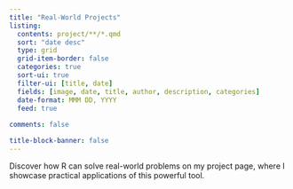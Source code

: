 ```yaml
---
title: "Real-World Projects"
listing:
  contents: project/**/*.qmd
  sort: "date desc"
  type: grid
  grid-item-border: false
  categories: true
  sort-ui: true
  filter-ui: [title, date]
  fields: [image, date, title, author, description, categories]
  date-format: MMM DD, YYYY
  feed: true
  
comments: false

title-block-banner: false
---
```


Discover how R can solve real-world problems on my project page, where I showcase practical applications of this powerful tool.
